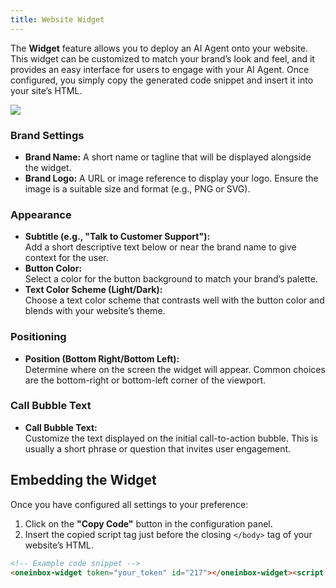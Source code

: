```yaml
---
title: Website Widget
---
```


The **Widget** feature allows you to deploy an AI Agent onto your website. This widget can be customized to match your brand’s look and feel, and it provides an easy interface for users to engage with your AI Agent. Once configured, you simply copy the generated code snippet and insert it into your site’s HTML.

<Frame>
  <img src="/images/settings/widgets.png" />
</Frame>


### Brand Settings

- **Brand Name:** A short name or tagline that will be displayed alongside the widget.
- **Brand Logo:** A URL or image reference to display your logo. Ensure the image is a suitable size and format (e.g., PNG or SVG).

### Appearance

- **Subtitle (e.g., "Talk to Customer Support"):**  
  Add a short descriptive text below or near the brand name to give context for the user.
- **Button Color:**  
  Select a color for the button background to match your brand’s palette.
- **Text Color Scheme (Light/Dark):**  
  Choose a text color scheme that contrasts well with the button color and blends with your website’s theme.

### Positioning

- **Position (Bottom Right/Bottom Left):**  
  Determine where on the screen the widget will appear. Common choices are the bottom-right or bottom-left corner of the viewport.

### Call Bubble Text

- **Call Bubble Text:**  
  Customize the text displayed on the initial call-to-action bubble. This is usually a short phrase or question that invites user engagement.

## Embedding the Widget

Once you have configured all settings to your preference:

1. Click on the **"Copy Code"** button in the configuration panel.
2. Insert the copied script tag just before the closing `</body>` tag of your website’s HTML.

```html
<!-- Example code snippet -->
<oneinbox-widget token="your_token" id="217"></oneinbox-widget><script src="https://widget.s3.ap-south-1.amazonaws.com/oneinbox-widget.js"></script>
